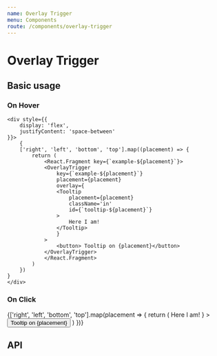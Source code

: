 ---
name: Overlay Trigger
menu: Components
route: /components/overlay-trigger
---


# Overlay Trigger

## Basic usage

### On Hover

<Playground>

    <div style={{
        display: 'flex',
        justifyContent: 'space-between'
    }}>
        {
        ['right', 'left', 'bottom', 'top'].map((placement) => {
            return (
                <React.Fragment key={`example-${placement}`}>
                <OverlayTrigger
                    key={`example-${placement}`}
                    placement={placement}
                    overlay={
                    <Tooltip
                        placement={placement}
                        className='in'
                        id={`tooltip-${placement}`}
                    >
                        Here I am!
                    </Tooltip>
                    }
                >
                    <button> Tooltip on {placement}</button>
                </OverlayTrigger>
                </React.Fragment>
            )
        })
    }
    </div>

</Playground>

### On Click

<Playground>
  <div
    style={{
      display: 'flex',
      justifyContent: 'space-between',
    }}
  >
    {['right', 'left', 'bottom', 'top'].map(placement => {
      return (
        <OverlayTrigger
          key={`example-${placement}`}
          placement={placement}
          trigger="click"
          overlay={
            <Tooltip
              placement={placement}
              className="in"
              id={`tooltip-${placement}`}
            >
              Here I am!
            </Tooltip>
          }
        >
          <button> Tooltip on {placement}</button>
        </OverlayTrigger>
      )
    })}
  </div>
</Playground>

## API

<Props of={OverlayTrigger} />
